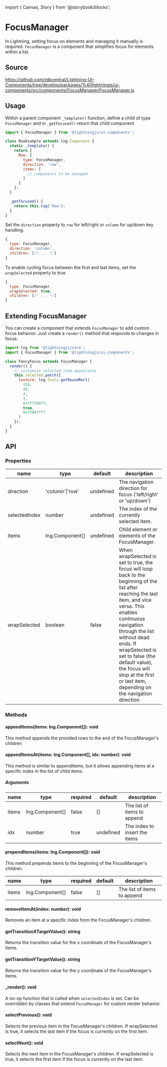 ﻿import { Canvas, Story } from '@storybook/blocks';

# FocusManager

In Lightning, setting focus on elements and managing it manually is required. `FocusManager` is a component that simplifies focus for elements within a list.

## Source

https://github.com/rdkcentral/Lightning-UI-Components/tree/develop/packages/%40lightningjs/ui-components/src/components/FocusManager/FocusManager.js

## Usage

Within a parent component `_template()` function, define a child of type `FocusManager` and in `_getFocused()` return that child component

```js
import { FocusManager } from '@lightningjs/ui-components';

class RowExample extends lng.Component {
  static _template() {
    return {
      Row: {
        type: FocusManager,
        direction: 'row',
        items: [
          // components to be managed
        ]
      }
    };
  }

  _getFocused() {
    return this.tag('Row');
  }
}
```

<Canvas>
  <Story id="navigation-focusmanager--column-with-rows" />
</Canvas>

Set the `direction` property to `row` for left/right or `column` for up/down key handling.

```js
{
  type: FocusManager,
  direction: 'column',
  children: [/* ... */]
}
```

To enable cycling focus between the first and last items, set the `wrapSelected` property to true.

```js
{
  type: FocusManager,
  wrapSelected: true,
  children: [/* ... */]
}
```

## Extending FocusManager

You can create a component that extends `FocusManager` to add custom focus behavior. Just create a `render()` method that responds to changes in focus.

```js
import lng from '@lightningjs/core';
import { FocusManager } from '@lightningjs/ui-components';

class FancyFocus extends FocusManager {
  render() {
    // customize selected item appearance
    this.selected.patch({
      texture: lng.Tools.getRoundRect(
        150,
        40,
        4,
        3,
        0xffff00ff,
        true,
        0xff00ffff
      )
    });
  }
}
```

## API

### Properties

| name          | type                                                    | default   | description                                                                                                                                                                                                                                                                                                                                            |
| ------------- | ------------------------------------------------------- | --------- | ------------------------------------------------------------------------------------------------------------------------------------------------------------------------------------------------------------------------------------------------------------------------------------------------------------------------------------------------------ |
| direction     | 'column'\|'row'                                         | undefined | The navigation direction for focus ('left/right' or 'up/down')                                                                                                                                                                                                                                                                                         |
| selectedIndex | number                                                  | undefined | The index of the currently selected item.                                                                                                                                                                                                                                                                                                              |
| items         | <DocsLink id="lng.Component">lng.Component[]</DocsLink> | undefined | Child element or elements of the FocusManager.                                                                                                                                                                                                                                                                                                         |
| wrapSelected  | boolean                                                 | false     | When wrapSelected is set to true, the focus will loop back to the beginning of the list after reaching the last item, and vice versa. This enables continuous navigation through the list without dead ends. If wrapSelected is set to false (the default value), the focus will stop at the first or last item, depending on the navigation direction |

### Methods

#### appendItems(items: <DocsLink id="lng.Component">lng.Component[]</DocsLink>): void

This method appends the provided rows to the end of the FocusManager's children

#### appendItemsAt(items: <DocsLink id="lng.Component">lng.Component[]</DocsLink>, idx: number): void

This method is similar to appendItems, but it allows appending items at a specific index in the list of child items.

##### Arguments

| name  | type                                                    | required | default   | description                   |
| ----- | ------------------------------------------------------- | -------- | --------- | ----------------------------- |
| items | <DocsLink id="lng.Component">lng.Component[]</DocsLink> | false    | []        | The list of items to append   |
| idx   | number                                                  | true     | undefined | The index to insert the items |

#### prependItems(items: <DocsLink id="lng.Component">lng.Component[]</DocsLink>): void

This method prepends items to the beginning of the FocusManager's children.

| name  | type                                                    | required | default | description                 |
| ----- | ------------------------------------------------------- | -------- | ------- | --------------------------- |
| items | <DocsLink id="lng.Component">lng.Component[]</DocsLink> | false    | []      | The list of items to append |

#### removeItemAt(index: number): void

Removes an item at a specific index from the FocusManager's children.

#### getTransitionXTargetValue(): string

Returns the transition value for the x coordinate of the FocusManager's items.

#### getTransitionYTargetValue(): string

Returns the transition value for the y coordinate of the FocusManager's items.

#### _render(): void

A no-op function that is called when `selectedIndex` is set. Can be overridden by classes that extend `FocusManager` for custom render behavior.

#### selectPrevious(): void

Selects the previous item in the FocusManager's children. If wrapSelected is true, it selects the last item if the focus is currently on the first item.

#### selectNext(): void

Selects the next item in the FocusManager's children. If wrapSelected is true, it selects the first item if the focus is currently on the last item.
